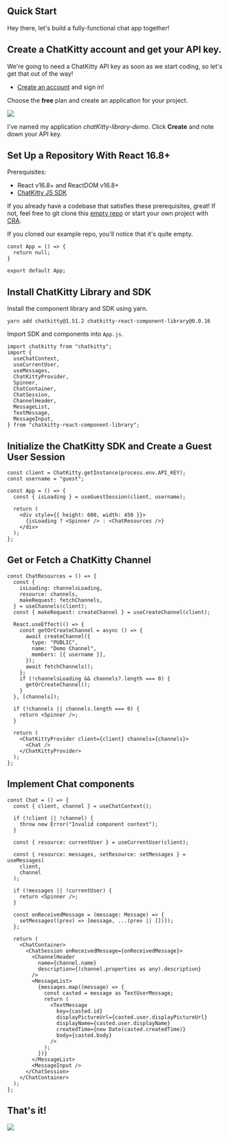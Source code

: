 
<Meta title="Introduction/Quick Start" />

## Quick Start

Hey there, let's build a fully-functional chat app together!

## Create a ChatKitty account and get your API key.

We're going to need a ChatKitty API key as soon as we start coding, so let's get that out of the way!

- [Create an account](https://dashboard.chatkitty.com/authorization/register) and sign in!

Choose the **free** plan and create an application for your project.

<img src={application} />

I've named my application _chatKitty-library-demo_. Click **Create** and note down your API key.

## Set Up a Repository With React 16.8+

Prerequisites:

- React v16.8+ and ReactDOM v16.8+
- [ChatKitty JS SDK](https://github.com/ChatKitty/chatkitty-js)

If you already have a codebase that satisfies these prerequisites, great! If not, feel free to git clone this [empty repo](https://github.com/ChatKitty/chat-library-demo/tree/empty) or start your own project with [CRA](https://reactjs.org/docs/create-a-new-react-app.html#create-react-app).

If you cloned our example repo, you'll notice that it's quite empty.

```
const App = () => {
  return null;
}

export default App;
```

## Install ChatKitty Library and SDK

Install the component library and SDK using yarn.

```
yarn add chatkitty@1.51.2 chatkitty-react-component-library@0.0.16
```

Import SDK and components into `App.js`.

```
import chatkitty from "chatkitty";
import {
  useChatContext,
  useCurrentUser,
  useMessages,
  ChatKittyProvider,
  Spinner,
  ChatContainer,
  ChatSession,
  ChannelHeader,
  MessageList,
  TextMessage,
  MessageInput,
} from "chatkitty-react-component-library";
```

## Initialize the ChatKitty SDK and Create a Guest User Session

```
const client = ChatKitty.getInstance(process.env.API_KEY);
const username = "guest";

const App = () => {
  const { isLoading } = useGuestSession(client, username);

  return (
    <div style={{ height: 600, width: 450 }}>
      {isLoading ? <Spinner /> : <ChatResources />}
    </div>
  );
};
```

## Get or Fetch a ChatKitty Channel

```
const ChatResources = () => {
  const {
    isLoading: channelsLoading,
    resource: channels,
    makeRequest: fetchChannels,
  } = useChannels(client);
  const { makeRequest: createChannel } = useCreateChannel(client);

  React.useEffect(() => {
    const getOrCreateChannel = async () => {
      await createChannel({
        type: "PUBLIC",
        name: "Demo Channel",
        members: [{ username }],
      });
      await fetchChannels();
    };
    if (!channelsLoading && channels?.length === 0) {
      getOrCreateChannel();
    }
  }, [channels]);

  if (!channels || channels.length === 0) {
    return <Spinner />;
  }

  return (
    <ChatKittyProvider client={client} channels={channels}>
      <Chat />
    </ChatKittyProvider>
  );
};
```

## Implement Chat components

```
const Chat = () => {
  const { client, channel } = useChatContext();

  if (!client || !channel) {
    throw new Error("Invalid component context");
  }

  const { resource: currentUser } = useCurrentUser(client);

  const { resource: messages, setResource: setMessages } = useMessages(
    client,
    channel
  );

  if (!messages || !currentUser) {
    return <Spinner />;
  }

  const onReceivedMessage = (message: Message) => {
    setMessages((prev) => [message, ...(prev || [])]);
  };

  return (
    <ChatContainer>
      <ChatSession onReceivedMessage={onReceivedMessage}>
        <ChannelHeader
          name={channel.name}
          description={(channel.properties as any).description}
        />
        <MessageList>
          {messages.map((message) => {
            const casted = message as TextUserMessage;
            return (
              <TextMessage
                key={casted.id}
                displayPictureUrl={casted.user.displayPictureUrl}
                displayName={casted.user.displayName}
                createdTime={new Date(casted.createdTime)}
                body={casted.body}
              />
            );
          })}
        </MessageList>
        <MessageInput />
      </ChatSession>
    </ChatContainer>
  );
};
```

## That's it!

<img src={chat} />
